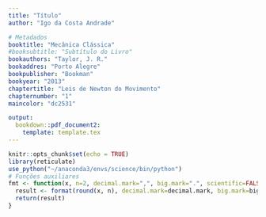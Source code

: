 ```yaml
---
title: "Título"
author: "Igo da Costa Andrade"

# Metadados
booktitle: "Mecânica Clássica"
#booksubtitle: "Subtítulo do Livro"
bookauthors: "Taylor, J. R."
bookaddres: "Porto Alegre"
bookpublisher: "Bookman"
bookyear: "2013"
chaptertitle: "Leis de Newton do Movimento"
chapternumber: "1"
maincolor: "dc2531"

output: 
  bookdown::pdf_document2:
    template: template.tex
---
```


```r
knitr::opts_chunk$set(echo = TRUE)
library(reticulate)
use_python("~/anaconda3/envs/science/bin/python")
# Funções auxiliares
fmt <- function(x, n=2, decimal.mark=",", big.mark=".", scientific=FALSE) {
  result <- format(round(x, n), decimal.mark=decimal.mark, big.mark=big.mark, scientific=scientific)
  return(result)
}
```

\section*{PROBLEMAS}

\subsection*{Seção 1.2 Espaço e Tempo}

\begin{enumerate}
  \item Dados dois vetores $\vet{v} = \ux + \uy$ e $\vet{c} = \ux + \uz$, determine $\vet{b} + \vet{c}$, $5\vet{b} + 2\vet{c}$, $\vet{b} \cdot \vet{c}$ e $\vet{b} \times \vet{c}$.\\
  \iniSol
    \begin{small}
    \begin{align*}
      \vet{b} + \vet{c} &= (\ux + \uy) + (\ux + \uz) = \ux + \uy  + \ux + \uz = 2\ux + \uy + \uz\\
      5\vet{b} + 2\vet{c} &= 5 (\ux + \uy) + 2(\ux + \uz) = 5\ux + 5\uy + 2\ux + 2\uz = 7\ux + 5\uy + 2\uz\\
      \vet{b} \cdot \vet{c} &= (\ux + \uy) \cdot (\ux + \uz) = \ux \cdot \ux + \ux \cdot \uz + \uy \cdot \ux + \uy \cdot \uz = 1 + 0 + 0 + 0 = 1\\
      \vet{b} \times \vet{c} &= 
      \begin{vmatrix}
        \ux & \uy & \uz\\
        1 & 1 & 0\\
        1 & 0 & 1
      \end{vmatrix} = 
      \ux \begin{vmatrix}
        1 & 0\\
        0 & 1
      \end{vmatrix} -
      \uy \begin{vmatrix}
        1 & 0\\
        1 & 1
      \end{vmatrix} + 
      \uz \begin{vmatrix}
        1 & 1\\
        1 & 0
      \end{vmatrix}
      \\
      &= \ux (1 \cdot 1 - 0 \cdot 0) - \uy (1 \cdot 1 - 1 \cdot 0) + \uz (1 \cdot 0 - 1 \cdot 1) = \ux - \uy - \uz
    \end{align*}
    \end{small}
  \fimSol
  %%%%
  \item Dois vetores são dados como $\vet{b} = (1,2,3)$ e $\vet{c} = (3, 2, 1)$. (Lembre-se de que essas declarações são uma forma compacta de fornacer as componentes dos vetores.) Determine $\vet{b} + \vet{c}$, $5\vet{b} + 2\vet{c}$, $\vet{b} \cdot \vet{c}$ e $\vet{b} \times \vet{c}$.\\
  \iniSol
    \begin{small}
    \begin{align*}
      \vet{b} + \vet{c} &= (1+3, 2+2, 3+1) = (4, 4, 4) = 2\ux + 4\uy + 4\uz\\
      5\vet{b} + 2\vet{c} &= (5\cdot 1+ 2 \cdot 3, 5\cdot 2+ 2 \cdot 2, 5\cdot 3+ 2 \cdot 1) = (5+6, 10+4, 15+2) = (11, 14,17) = 11\ux + 14\uy + 17\uz\\
      \vet{b} \cdot \vet{c} &= 1 \cdot 3 + 2 \cdot 2 + 3 \cdot 1 = 3 + 4 + 3 = 10\\
      \vet{b} \times \vet{c} &= 
      \begin{vmatrix}
        \ux & \uy & \uz\\
        1 & 2 & 3\\
        3 & 2 & 1
      \end{vmatrix}
      = \ux \begin{vmatrix}
      2 & 3\\
      2 & 1
      \end{vmatrix}
      - \uy \begin{vmatrix}
        1 & 3\\
        3 & 1
      \end{vmatrix}
      + \uz \begin{vmatrix}
        1 & 2\\
        3 & 2
      \end{vmatrix}
      \\ &= \ux (2 \cdot 1 - 2 \cdot 3) - \uy (1 \cdot 1 - 3 \cdot 3) + \uz (1 \cdot 2 - 3 \cdot 2) = -4\ux + 8\uy -4\uz
    \end{align*}
    \end{small}
  \fimSol
  %%%%
  \item Aplicando o teorema de Pitágorás (a versão comum bidimensional) duas vezes, mostre que o comprimento $r$ de um vetor tridimensional $\vet{r} = (x, y,z)$ satisaz $r^2 = x^2 + y^2 + z^2$.\\
  \iniSol
    \begin{figure}[H]
      \centering
      \tdplotsetmaincoords{75}{125}
      \begin{tikzpicture}[tdplot_main_coords]
        \draw[-latex] (0,0,0) -- (5, 0, 0) node[above] {$x$}; 
        \draw[-latex] (0,0,0) -- (0, 5, 0) node[above] {$y$};
        \draw[-latex] (0,0,0) -- (0, 0, 5) node[above] {$z$};
        \draw[-latex, thick] (0,0,0) -- (2, 4, 3) node [above] {$\vet{r}$} node[right] {$P$};
        \draw[dashed] (2, 0, 0) node[above] {$x$} node[below] {$A$}-- (2, 4, 0) node[below] {$P^\prime$} -- (0, 4, 0) node[below] {$B$} node[above] {$y$};
        \draw[dashed] (0, 0, 0) node[left, xshift=-5pt] {$O$} -- (2, 4, 0) -- (2, 4, 3) -- (0, 0, 3) node[left] {$z$};
        \draw (2, 0, 0) -- ++(-0.4, 0, 0) -- ++(0, 0.4, 0) -- ++(0.4, 0, 0);
        \filldraw (2, 0, 0) ++ (-0.2, 0.2, 0) circle (0.8pt);
        \draw (2, 4, 0.4) -- ++ (-0.2, -0.4, 0) -- ++(0, 0, -0.4);
        \filldraw (2, 4, 0)  ++ (-0.1, -0.2, 0.2) circle (0.5pt);
      \end{tikzpicture}
    \end{figure}
    Conforme figura acima, consideremos o vetor $\vet{r} = (x, y, z)$ localizado no ponto $P$, tal que sua projeção ortogonal no plano $xy$ é ponto $P^\prime = (x,y, 0)$. 
    %%
    No plano $xy$, tomamos o triângulo $OAP^\prime$, retângulo no ponto $A = (x, 0, 0)$ e apliquemos o teorema de Pitágoras:
    \begin{equation}
      \overline{OP^\prime}^2 = \overline{OA}^2 + \overline{AP^\prime}^2  = x^2 + y^2. \label{eq:1.3.1}
    \end{equation}
    %%
    EM seguida, consideremos o triânguloa $OP^\prime P$, reto em $P^\prime$ e apliquemos o teorema de Pitágoras:
    \begin{align}
      \overline{OP}^2 = \overline{OP^\prime}^2 + \overline{P^\prime P}^2 \Rightarrow \overline{OP}^2 = \overline{OP^\prime}^2 + z^2 \nonumber \\
      \Rightarrow r^2 = \overline{OP^\prime}^2 + z^2 \label{eq:1.3.2}
    \end{align}
    Substituindo $\overline{OP^\prime}^2$ de (\ref{eq:1.3.1}) em (\ref{eq:1.3.2}), obtemos:
    $$
    r^2 = x^2 +y^2 + z^2.
    $$
  \fimSol
  %%%%
  \item Um dos muitos usos do produto escalar é na determinação do ângulo entre dois vetores dados. Determine o ângulo entre os vetores $\vet{b} = (1,2,4)$ e $\vet{c} = (4,2,1)$ através do cálculo do produto escalar entre eles.\\
  \iniSol
```r
n <- 51
p <- seq(from=0, to=1, length=n)
b <- c(1,2,4); c <- c(4,2,1)
b_uni <- b/sqrt(sum(b^2)); c_uni <- c/sqrt(sum(c^2))

arc <- "\\draw[fill=gray, fill opacity=0.4]  (0,0,0)"

for (i in 1:n) {
  a <- p[i]*b_uni + (1-p[i])*c_uni
  a <- 1.5*a/sqrt(sum(a^2))
  arc = sprintf("%s -- (%.2f, %.2f, %.2f)", arc, a[1], a[2], a[3])
}
arc <- sprintf("%s -- (0,0,0) --  cycle;", arc)
a <- 0.5*(b_uni+c_uni)
theta <- (180/pi) * acos(sum(b*c)/( sqrt(sum(b^2)) * sqrt(sum(c^2)))) 
arc <- sprintf("%s\\node[right, xshift=5pt] at (%.2f, %.2f, %.2f) {$ %s ^\\circ$};", arc, a[1], a[2], a[3], fmt(theta, n=1))
```
    \begin{align*}
      \vet{b} \cdot \vet{c} = b c \cos{\theta} &\Rightarrow \cos{\theta} = \dfrac{\vet{b} \cdot \vet{c}}{bc} = \dfrac{1 \cdot 4 + 2 \cdot 2 + 4 \cdot 1}{\sqrt{1^2 + 2^2 + 4^2} \sqrt{4^2 + 2^2 + 1^2}}\\
      &\Rightarrow \cos{\theta} = \dfrac{`r sum(b*c)`}{\sqrt{`r sum(b^2)`} \sqrt{`r sum(c^2)`}} = \dfrac{`r sum(b*c)`}{`r sum(b^2)`} = \dfrac{`r sum(b*c)/3`}{`r sqrt(sum(b^2)) * sqrt(sum(c^2))/3`}\\
      &\Rightarrow \theta = \arccos{\left(\dfrac{`r sum(b*c)/3`}{`r sqrt(sum(b^2)) * sqrt(sum(c^2))/3`}\right)} = `r fmt(theta, n=1)`^\circ
    \end{align*}
    %%%%
    \begin{figure}[H]
      \centering
      \tdplotsetmaincoords{60}{105}
      \begin{tikzpicture}[tdplot_main_coords]
        \draw[-latex] (0,0,0) -- (5, 0, 0) node[left] {$x$}; 
        \draw[-latex] (0,0,0) -- (0, 5, 0) node[above] {$y$};
        \draw[-latex] (0,0,0) -- (0, 0, 5) node[above] {$z$};
        \draw[-latex, thick, red] (0,0,0) -- (1, 2, 4) node [right] {$\vet{b}$};
        \draw[-latex, thick, blue] (0,0,0) -- (4, 2, 1) node [right] {$\vet{c}$};
        \draw[dashed, red] (1, 0, 0) node[left, black] {$1$} -- (1, 2, 0) -- (0, 2, 0) node[above, black] {$2$} (1, 2, 0) -- (1, 2, 4) -- (0, 0, 4) node[left, black] {$4$} (0,0,0) -- (1,2,0);
        \draw[dashed, blue] (4, 0, 0) node[left, black] {$4$} -- (4, 2, 0) -- (0, 2, 0) (4, 2, 0) -- (4,2, 1) -- (0, 0, 1) node[left, black] {$1$} (0,0,0) -- (4, 2, 0);
        `r arc`
      \end{tikzpicture}
    \end{figure}
  \fimSol
  %%%%
  \item Determine o ângulo entre a diagonal do corpo de um cubo e qualquer das diagonais de suas faces. [\textit{Sugestão}: escolha um cubo de lado 1 e com um dos vértices em $O$ e o vértice oposto $(1,1,1)$. Escreva o vetor que representa uma diagonal do corpo e o outro que represente a diagonal de uma face, e então determine o ângulo entre elas conforme o Problema 1.4.]\\
  \iniSol
```r
u <- c(1,1,1)
v <- c(1,1,0)
theta <- (180/pi) * acos(sum(u*v) / (sqrt(sum(u*u) * sum(v*v))))
u_uni <- u/sqrt(sum(u^2))
v_uni <- v/sqrt(sum(v^2))
n <- 51
p <- seq(from=0, to=1, length=n)
arc <- "\\draw[fill=gray, fill opacity=0.4] (0,0,0) "
for (i in 1:n) {
  a <- 1.5*(p[i]*u_uni + (1-p[i])*v_uni)
  arc <- sprintf("%s -- (%.4f, %.4f, %.4f)", arc, a[1], a[2], a[3])
}
a <- 1.5 * (0.5 * (u_uni+v_uni))
arc <- sprintf("%s -- cycle;\\node[below, xshift=25pt, yshift=-12pt, rotate=-10] at (%.4f, %.4f, %.4f) {$\\theta = %s^\\circ$};", arc, a[1], a[2], a[2], fmt(theta, n=1))
```
  Sem perda de generalizade, consideremos os vetores $\vet{u} = (1,1,1)$ e $\vet{v} = (1,1,0)$, tais que:
  \begin{align*}
    \begin{cases}
      u = |\vet{u}| = \sqrt{`r knitr::combine_words(u, before="", after="^2", and="", sep="+")`} = \sqrt{`r sum(u)`}\\
      v = |\vet{v}| = \sqrt{`r knitr::combine_words(v, before="", after="^2", and="", sep="+")`} = \sqrt{`r sum(v)`}
    \end{cases}
  \end{align*}
  Então,
  \begin{align*}
    \vet{u} \cdot \vet{v} = u v \cos{\theta} &\Rightarrow \cos{\theta} = \dfrac{\vet{u} \cdot \vet{v}}{u v} = \dfrac{`r knitr::combine_words(paste(u, v, sep=" \\cdot "), sep=" + ", and="")`}{\sqrt{`r sum(u)`} \cdot \sqrt{`r sum(v)`}}\\
    &\Rightarrow \cos{\theta} = \dfrac{`r sum(u*v)`}{\sqrt{`r sum(u) * sum(v)`}} = \dfrac{`r sum(u*v)` \sqrt{`r sum(u) * sum(v)`} }{`r sum(u) * sum(v)`}\\
    &\Rightarrow \theta = \arccos{\left(\dfrac{`r sum(u*v)` \sqrt{`r sum(u) * sum(v)`} }{`r sum(u) * sum(v)`}\right)} = `r fmt(theta, n=1)`^\circ
  \end{align*}
  \begin{figure}[H]
    \centering
    \tdplotsetmaincoords{60}{105}
    \begin{tikzpicture}[tdplot_main_coords]
        \draw[-latex] (0,0,0) -- (5, 0, 0) node[left] {$x$}; 
        \draw[-latex] (0,0,0) -- (0, 5, 0) node[above] {$y$};
        \draw[-latex] (0,0,0) -- (0, 0, 5) node[above] {$z$};
        \draw[dashed] (4, 0, 0) node[left] {$1$} -- (4, 4, 0) -- (0, 4, 0) node[above, xshift=5pt] {$1$};
        \draw[dashed] (4, 0, 4) -- (4,4,4) -- (0, 4, 4) -- (0, 0, 4) node[left] {$1$} -- (4, 0, 4) -- cycle;
        \draw[dashed] (4, 0, 0) -- (4, 0, 4);
        \draw[dashed] (4, 4, 0) -- (4, 4, 4);
        \draw[dashed] (0, 4, 0) -- (0, 4, 4);
        \draw[-latex, thick] (0,0,0) -- (4,4,4) node[midway, above] {$\vet{u}$};
        \draw[-latex, thick] (0,0,0) -- (4,4,0) node[midway, left, xshift=-5pt] {$\vet{v}$};
        `r arc`
    \end{tikzpicture}
  \end{figure}
  \fimSol
  %%%%
  \item Utilizando o produto escalar, determine os valores do escalar $s$ para os quais os vetores $\vet{b} = \ux + s\uy$ e $\vet{c} = \ux - s \uy$ são ortogonais. (Lembre-se de que dois vetores são ortogonais se e somente se o produto escalar entre eles é zero.) Explique sua resposta esboçando um gráfico.\\
    \iniSol
    \begin{align*}
      \vet{b} \cdot \vet{c} = 0 &\Rightarrow (\ux + s\uy) \cdot (\ux - s\uy) = 0 \Rightarrow 1 - s^2 = 0 \Rightarrow s^2 = 1 \Rightarrow s = \pm 1\\
      &\Rightarrow 
      \begin{cases}
        \vet{b} = \ux \pm \uy\\
        \vet{c} = \ux \mp \uy
      \end{cases}
    \end{align*}
    \begin{figure}[H]
      \centering
      \begin{tikzpicture}[scale=2]
        \node (A) at (0,0) {};
        \draw[-latex] (A) ++ (-0.25,0) -- ++(1.75, 0) node[above] {$x$}; 
        \draw[-latex] (A) ++ (0,-1.5) -- ++(0, 3) node[above] {$y$};
        \draw[-latex, thick] (A) -- ++(1,1) node[right] {$\vet{b}$};
        \draw[-latex, thick] (A) -- ++(1,-1) node[right] {$\vet{c}$};
        \draw[fill=gray!25!white, rotate=-45] (A) rectangle ++(0.25, 0.25);
        \filldraw (A) ++(`r 0.25*sqrt(2)/2`, 0) circle (1pt);
        \draw[dashed] (A) ++(0, -1) node[left] {$-1$} -- ++(1, 0) -- ++(0, 1) node[below, fill=white, yshift=-2pt] {$1$} -- ++(0,1) -- ++(-1, 0) node [left] {$1$};
        \draw (A) ++(0, 2) node[right] {Caso I};
        %%
        \node (B) at (3,0) {};
        \draw[-latex] (B) ++ (-0.25,0) -- ++(1.75, 0) node[above] {$x$}; 
        \draw[-latex] (B) ++ (0,-1.5) -- ++(0, 3) node[above] {$y$};
        \draw[-latex, thick] (B) -- ++(1,1) node[right] {$\vet{c}$};
        \draw[-latex, thick] (B) -- ++(1,-1) node[right] {$\vet{b}$};
        \draw[fill=gray!25!white, rotate=-45] (B) rectangle ++(0.25, 0.25);
        \filldraw (B) ++(`r 0.25*sqrt(2)/2`, 0) circle (1pt);
        \draw[dashed] (B) ++(0, -1) node[left] {$-1$} -- ++(1, 0) -- ++(0, 1) node[below, fill=white, yshift=-2pt] {$1$} -- ++(0,1) -- ++(-1, 0) node [left] {$1$};
        \draw (B) ++(0, 2) node[right] {Caso II};
      \end{tikzpicture}
    \end{figure}
  \fimSol
  %%%%
  \item Mostre que as duas defnições do produto escalar $\vet{r} \cdot \vet{s}$ como $r s \cos{\theta}$ (1.6) e $\sum r_i s_i$ (1.7) são iguais. Uma maneira de mostrar é escolher o eixo $x$ ao longo da direção $\vet{r}$. [Estritamente falando, voccê deve primeiro se assegurar de que a definição (1.7) é independente da escolha dos eixos. Se você gosta de dar atenção a essas sutilezas, veja o Problema 1.16.]\\
  \iniSol
    Sem perda de generalidade, consideremos o plano $xy$ definido como o plano formado pelos vetores $\vet{r}$ e $\vet{s}$, e tal que o eixo $x$ aponta na mesma direção do vetor $\vet{r}$, como mostrado na figura abaixo:
    \begin{figure}[H]
      \centering
      \begin{tikzpicture}
        \draw[-latex] (-0.5, 0) -- (5, 0) node[above] {$x$};
        \draw[-latex] (0, -0.5) -- (0, 3.5) node[left] {$y$};
        \draw[-latex, thick] (0,0) -- (4, 0) node[above] {$\vet{r}$} node[below] {r};
        \draw[-latex, thick] (0,0) -- (60:3) node[above] {$\vet{s}$};
        \draw[fill=gray, fill opacity=0.4] (0,0) -- (1, 0) arc (0:60:1) node[midway, right, color=black, opacity=1] {$\theta$} -- (0,0) -- cycle;
        \draw[dashed] (`r 3*cos(pi/3)`, 0) node[below] {$s_x$} -- (`r 3*cos(pi/3)`, `r 3*sin(pi/3)`) -- (0, `r 3*sin(pi/3)`)  node[left] {$s_y$};
      \end{tikzpicture}
    \end{figure}
    Então, aplicando a definição (1.7) para o produto escalar, temos:
    \begin{align*}
      \vet{r} \cdot \vet{s} = (r\ux + 0 \uy) \cdot (s_x \ux + s_y \uy) = r s_x = r s \cos{\theta}
    \end{align*}
    que corresponde à definição (1.6) do produto escalar. Portanto, as definições (1.6) e (1.7) para o produto escalar são equivalentes.
  \fimSol
  %%%%
  \item 
  \begin{enumerate}[label=(\alph*)]
    \item Use a definição (1.7) para mostrar que o produto escalar é distributivo, isto é, $\vet{r} \cdot (\vet{u} + \vet{v}) = \vet{r} \cdot \vet{u} + \vet{r} \cdot \vet{v}$.
    \iniSol
      Sejam os vetores:
      \begin{align*}
        &\vet{r} = r_x \ux + r_y \uy + r_z \uz\\
        &\vet{u} = u_x \ux + u_y \uy + u_z \uz\\
        &\vet{v} = v_x \ux + v_y \uy + v_z \uz
      \end{align*}
      Então,
      \begin{align*}
        \vet{r} \cdot (\vet{u} + \vet{v}) &= (r_x \ux + r_y \uy + r_z \uz) \cdot \left[(u_x \ux + u_y \uy + u_z \uz) + (v_x \ux + v_y \uy + v_z \uz)\right]\\
        &= (r_x \ux + r_y \uy + r_z \uz) \cdot \left[ (u_x + v_x)\ux + (u_y + v_y)\uy + (u_z+v_z)\uz \right]\\
        &= r_x (u_x + v_x) + r_x (u_x + v_y) + r_z (u_z + v_z)\\
        &= r_x u_x + r_x v_x + r_y u_y + r_y v_y + r_z u_z + r_z v_z \\
        &= (r_x u_x + r_y u_y + r_z u_z) + (r_x v_x + r_y v_y + r_z v_z)\\
        &= \vet{r} \cdot \vet{u} + \vet{r} \cdot \vet{v}
      \end{align*}
    \fimSol
    \item Se $\vet{r}$ e $vet{s}$ são vetores que dependem do tempo, mostre que a regra do produto para derivação de produtos se aplica a $\vet{r} \cdot \vet{s}$, ou seja, que $$\dfrac{d}{dt} (\vet{r} \cdot \vet{s}) = \vet{r} \cdot \dfrac{d\vet{s}}{dt} + \dfrac{d\vet{r}}{dt} \cdot \vet{s}.$$
    \iniSol
      Sejam os vetores $\vet{r} = r_x \ux + r_y \uy + r_z \uz$ e $\vet{s} = s_x \ux + s_y \uy + s_z \uz$, então:
      \begin{align*}
        \dfrac{d}{dt} (\vet{r} \cdot \vet{s}) &= \dfrac{d}{dt} (r_x s_x + r_y s_y + r_z s_z) = \dfrac{d}{dt} (r_x s_x) + \dfrac{d}{dt} (r_y s_y )  + \dfrac{d}{dt} (r_z s_z ) \\
        &= r_x \dfrac{ds_x}{dt} + \dfrac{dr_x}{dt} s_x + r_y \dfrac{ds_y}{dt} + \dfrac{dr_y}{dt} s_y + r_z \dfrac{ds_z}{dt} + \dfrac{dr_z}{dt} s_z\\
        &= \left( r_x \dfrac{ds_x}{dt} + r_y \dfrac{ds_y}{dt} + r_z \dfrac{ds_z}{dt} \right) + \left( \dfrac{dr_x}{dt} s_x + \dfrac{dr_y}{dt} s_y + \dfrac{dr_z}{dt} s_z \right)\\
        &= \vet{r} \cdot \dfrac{d\vet{s}}{dt} + \dfrac{d\vet{r}}{dt} \cdot \vet{s}
      \end{align*}
    \fimSol
  \end{enumerate}
  %%%%
  \item Em trigonometria elementar, você provavelmente aprendeu a lei dos cossenos para um triângulo de lados $a$, $b$ e $c$, tal que $c^2 = a^2 + b^2 - 2ab \cos{\theta}$, onde $\theta$ é o ângulo entre os lados $a$ e $b$. Mostre que a lei dos cossenos é uma consequência imediata da identidade $(\vet{a} + \vet{b})^2 = a^2 + b^2 + 2 \vet{a} \cdot \vet{b}$.\\
  \iniSol
    Sejam os vetores $\vet{a}$ e $\vet{b}$, cujos comprimentos valem, respectivamente, $a = \sqrt{\vet{a} \cdot \vet{a}}$ e $b = \sqrt{\vet{b} \cdot \vet{b}}$. Temos:
    \begin{align*}
      (\vet{a}+\vet{b})^2 &= (\vet{a}+\vet{b}) \cdot (\vet{a}+\vet{b}) = \vet{a} \cdot \vet{a} + \vet{a} \cdot \vet{b} + \vet{b} \cdot \vet{a} + \vet{b} \cdot \vet{b}\\
      &= \vet{a} \cdot \vet{a} + \vet{a} \cdot \vet{b} + \vet{a} \cdot \vet{b} + \vet{b} \cdot \vet{b}\\
      &= \vet{a} \cdot \vet{a} + 2 \vet{a} \cdot \vet{v} + \vet{b} \cdot \vet{b}\\
      &= \vet{a} \cdot \vet{a} + \vet{b} \cdot \vet{b} + 2 \vet{a} \cdot \vet{b}\\
      &= a^2 + b^2 + 2 \vet{a} \cdot \vet{b}\\
      &= a^2 + b^2 + 2 a b \cos{(180-\theta)}\\
      &= a^2 + b^2 - 2 a b \cos{\theta}
    \end{align*}
```r
delta <- 20
a <- c(6, 0)
b <- c(3, 3)
theta_c <- acos(sum(a*b) / (sqrt(sum(a^2)) * sqrt(sum(b^2)))) * (180/pi)
theta <- 180 - theta_c
c <- a + b
beta <- acos(sum(a*c) / (sqrt(sum(a^2)) * sqrt(sum(c^2)))) * (180/pi)
```
onde $180^\circ - \theta$ é o ângulo entre os vetores $\vet{a}$ e $\vet{b}$, conforme mostrado na  figura abaixo:

    \begin{figure}[H]
      \centering
      \begin{tikzpicture}[rotate=`r delta`]
        \draw[-latex, thick] (0,0) -- (`r a`) node[midway, below] {$\vet{a}$};
        \draw[-latex, thick] (`r a`) -- (`r c`) node[midway, left] {$\vet{b}$};
        \draw[-latex, thick] (0,0) -- (`r c`) node[midway, above, rotate=`r beta + delta`] {$\vet{a} + \vet{b}$};
        \draw[dashed] (0,0) -- (`r b`) -- (`r c`);
        \draw[dashed] (`r a`) -- ++(3, 0);
        \draw[latex-latex] (`r a`) ++ (1, 0) arc (0:`r theta_c`:1) node[midway, right, rotate=`r delta`] {$180^\circ - \theta$};
        \draw[latex-latex] (`r a`) ++ (`r b/sqrt(sum(b^2))`) arc (`r theta_c`:180:1) node[midway, above] {$\theta$};
      \end{tikzpicture}
    \end{figure}
  \fimSol
  %%%%
  \item Uma partícula se move em um círculo (centro $O$ e raio $R$) com velocidade angular constante $\omega$, no sentido contrário aos ponteiros de um relógio. O círculo está sobre o plano $xy$ e a partícula está sobre o eixo $x$ no instante $t = 0$. Mostre que a posição da partícula é dada por
  $$
  \vet{r}(t) = \ux R \cos{(\omega t)} + \uy R \sin{(\omega t)}  .
  $$
  Determine a velocidade e a aceleração da particulo. Quais são as magnitudes e a direção da aceleração? Relacione seu resultado com as propriedades bem conhecidas do movimento circular uniforme.\\
  \iniSol
```python
import math
R = 3
omega = math.pi/5
t = 3/2
x, y = R * math.cos(omega * t), R * math.sin(omega * t)
vx, vy = -omega * R * math.sin(omega * t), omega * R * math.cos(omega * t)
ax, ay = -omega**2 * x, -omega**2 * y
theta_deg = math.degrees(omega * t) 
```

Num dado instante $t$ arbitrário, a posição da partícula na trajetória circular é a mostrada na figura abaixo:
\begin{figure}[H]
  \centering
  \begin{tikzpicture}
    \draw[-latex] (`r -1.2*py$R`, 0) -- (`r 1.2*py$R`, 0) node[below] {$x$};
    \draw[-latex] (0, `r -1.2*py$R`) -- (0, `r 1.2*py$R`) node[left] {$y$};
    \draw[dashed] (0,0) circle (`r py$R`);
    \draw[dashed] (`r py$x`, 0) node[below] {$x$} -- (`r py$x`, `r py$y`) -- (0, `r py$y`) node[left] {$y$};
    \filldraw[fill=gray] (`r py$x`, `r py$y`) circle (5pt);
    \draw[latex-latex] (`r py$R/3`, 0) arc (0:`r py$theta_deg`:`r py$R/3`) node[midway, right] {$\theta = \omega t$};
    \draw[-latex, ultra thick, red] (0,0) -- (`r py$x`, `r py$y`) node[midway, left] {$\vet{r}$};
    \draw[-latex, blue] (`r py$x`, `r py$y`) -- ++(`r py$vx`, `r py$vy`) node[midway, above] {$\vet{v}$};
    \draw[-latex, thick, blue] (`r py$x`, `r py$y`) -- ++(`r py$ax`, `r py$ay`) node[midway, thick, right] {$\vet{a}$};
  \end{tikzpicture}
\end{figure}
\noindent em que $x = R \cos{(\theta)}$ e $y = R \sin{(\theta)}$. Sabendo que um movimento com velocidade angular $\omega$ possui período $T = \dfrac{2\pi}{\omega}$, vale a seguinte relação:

\begin{align*}
  \dfrac{T}{2\pi} = \dfrac{\dfrac{2\pi}{\omega}}{2\pi} = \dfrac{t}{\theta} \Rightarrow \dfrac{1}{\omega} = \dfrac{t}{\theta} \Rightarrow \theta = \omega t
\end{align*}

Logo, a posição da partícula pode ser escrita como:

$$
\vet{r}(t) = \ux R \cos{(\omega t)} + \uy R \sin{(\omega t)}.
$$

A velocidade $\vet{v}(t)$ é 
\begin{align*}
\vet{v}(t) = \dfrac{d\vet{r}}{dt} &= \dfrac{d}{dt}\left[ \ux R \cos{(\omega t)} + \uy R \sin{(\omega t)}\right]\\
  \vet{v}(t) &= - \ux \omega R \sin{(\omega t)} + \uy \omega R \cos{(\omega t)}
\end{align*}

e a aceleação $\vet{a}(t)$ é:

\begin{align*}
  \vet{a}(t) = \dfrac{d\vet{v}}{dt} &= \left[ - \ux \omega R \sin{(\omega t)} + \uy \omega R \cos{(\omega t)} \right]\\
  \vet{a}(t) &= - \ux \omega^2 R\cos{(\omega t)} - \uy \omega^2 R \sin{(\omega t)}\\
  \vet{a}(t) &= - \omega^2 \vet{r}(t)
\end{align*}

Como mostrado acima, a aceleração no movimento circular uniforme sempre aponta para o centro da trajetória. Por sua vez, podemos mostrar que o vetor velocidade $\vet{v}$ é sempre perpendicular ao vetor posição $\vet{r}$, em qualquer instante $t$. De fato, calculando o produto escalar entre esses vetores, obtemos:

\begin{align*}
\vet{r}(t) \cdot \vet{v}(t) &=  \left[ \ux R \cos{(\omega t)} + \uy R \sin{(\omega t)} \right] \cdot  \left[ - \ux \omega R \sin{(\omega t)} + \uy \omega R \cos{(\omega t)} \right]\\
&= -\omega R^2 \cos{(\omega t)} \sin{(\omega t)} + \omega R^2 \cos{(\omega t)} \sin{(\omega t)} = 0
\end{align*}
  \fimSol
  %%%%
  \item A posição de uma partícula em mocimento é dada como função do tempo por $$\vet{r}(t) = \ux b \cos{(\omega t)} + \uy c \sin{(\omega t)},$$ onde $b$, $c$ e $\omega$ são constante. Descreva a órbita da partícula.\\
  \iniSol
    Sejam $x(t) = b \cos{(\omega t)}$ e $y(t) = c \sin{(\omega t)}$ as coordenadas da partícula no instante $t$. Observemos que, para todo ângulo $\phi$ vale a identidade trigonométrica:
    \begin{align*}
      \cos^2{(\phi}) + \sin^2{(\phi)} = 1.
    \end{align*}
    Então, fazendo $\phi = \omega t$, temos:
    \begin{align*}
      \cos^2{(\omega t}) + \sin^2{(\omega t)} = 1 &\Rightarrow \left(\dfrac{x}{b}\right)^2 + \left(\dfrac{y}{c}\right)^2 = 1\\
      &\Rightarrow \dfrac{x^2}{b^2} + \dfrac{y^2}{c^2} = 1
    \end{align*}
    A equação acima descreve uma elipse no plano $xy$. O centro da elipse é a origem $O$ e os semi-eixos são respectivamente $b$ e $c$. A figura abaixo mostra a trajetória da partícula:
```python
import math
b = 4
c = 2
omega = math.pi/5
t = 3/2
x, y = b * math.cos(omega * t), c * math.sin(omega * t)
vx, vy = -omega * b * math.sin(omega * t), omega * c * math.cos(omega * t)
ax, ay = -omega**2 * x, -omega**2 * y
theta = math.atan(y/x)
theta_deg = math.degrees(theta) 
```


\begin{figure}[H]
  \centering
  \begin{tikzpicture}
    \draw[-latex] (`r -1.2*py$b`, 0) -- (`r 1.2*py$b`, 0) node[below] {$x$};
    \draw[-latex] (0, `r -1.2*py$c`) -- (0, `r 1.2*py$c`) node[left] {$y$};
    \draw[dashed] (0,0) ellipse (`r py$b` and `r py$c`);
    \draw (`r py$b`, 2pt) -- ++(0, -4pt) node[below, fill=white] {$b$};
    \draw (2pt, `r py$c`) -- ++(-4pt, 0) node[left, fill=white] {$c$};
    \draw[dashed] (`r py$x`, 0) node[below] {$x$} -- (`r py$x`, `r py$y`) -- (0, `r py$y`) node[left] {$y$};
    \filldraw[fill=gray] (`r py$x`, `r py$y`) circle (5pt);
    \draw[latex-latex] (`r py$b/3`, 0) arc (0:`r py$theta_deg`:`r py$b/3`) node[midway, right] {$\theta$};
    \draw[-latex, ultra thick, red] (0,0) -- (`r py$x`, `r py$y`) node[midway, left] {$\vet{r}$};
    \draw[-latex, blue] (`r py$x`, `r py$y`) -- ++(`r py$vx`, `r py$vy`) node[midway, above] {$\vet{v}$};
    \draw[-latex, thick, blue] (`r py$x`, `r py$y`) -- ++(`r py$ax`, `r py$ay`) node[midway, thick, right] {$\vet{a}$};
  \end{tikzpicture}
\end{figure}

Observemos que:
  \begin{align*}
    r^2 = x^2 + y^2 &\Rightarrow r^2 = \left[b \cos{(\omega t)}\right]^2 + \left[c \sin{(\omega t)}\right]^2\\
    &\Rightarrow r^2 = b^2 \cos^2{(\omega t)} + c^2 \sin^2{(\omega t)}\\
    &\Rightarrow r^2 = b^2 \left[1 - \sin^2{(\omega t)}\right] + c^2 \sin^2{(\omega t)}\\
    &\Rightarrow r^2 = b^2 - (b^2 - c^2)\sin^2{(\omega t)}\\
    &\Rightarrow r^2 = \dfrac{b^2}{c^2} \left[1 - \left(1 - \dfrac{c^2}{b^2}\right) \sin^2{(\omega t)}\right]\\
    &\Rightarrow r^2 = \dfrac{b^2}{c^2} \left[1 - e^2 \sin{(\omega t)}\right]
  \end{align*}
em que $e = \sqrt{1 - \dfrac{c^2}{b^2}}$ é a excentricidade da elipse.
e
  \begin{align*}
    \theta &= \arctan{\left(\dfrac{y}{x}\right)} = \arctan{\left[\dfrac{c \sin{(\omega t)}}{b \cos{(\omega t)}}\right]}\\
    \theta &= \arctan{\left[\dfrac{c}{b} \tan{(\omega t)}\right]}
  \end{align*}
  \fimSol
  %%%%
  \item A posição de uma partícula em movimento é dada como função do tempo por $$\vet{r}(t) = \ux b \cos{(\omega t)} + \uy c \sin{(\omega t)} + \uz v_0 t,$$ onde $b$, $c$, $v_0$ e $\omega$ são constantes. Descreva a órbita da partícula.\\
  \iniSol
    A partícula descreve uma \textit{hélice elíptica} que pode ser expressa de forma paramétrica como:
    \begin{align*}
      \begin{cases}
        x(t) = b \cos{(\omega t)}\\
        y(t) = c \sin{(\omega t)}\\
        z(t) = v_0 t
      \end{cases}
    \end{align*}
    A trajetória é mostrada na figura seguinte:
```python
import math
import numpy as np
b, c, omega, v0 = 8, 3, math.pi/4, 0.4
n = 151
T = 2*math.pi/omega
t = np.linspace(0, 2.5*T, n)
x, y, z = b* np.cos(omega * t), c* np.sin(omega * t), v0*t
vx, vy, vz = -omega * b * np.sin(omega * t), omega * c * np.cos(omega * t), v0
ax, ay, az = -omega**2 * x, -omega**2 * y, 0

zmax = max(z)

helice = "\\draw[green!50!black, thick]"
helice += " -- ".join([f"({x[i]:.3f}, {y[i]:.3f}, {z[i]:.3f})" for i in range(n)])
helice += ";"

elipse = "\\draw[dashed, fill=gray, fill opacity=0.1]"
elipse += " -- ".join([f"({x[i]:.3f}, {y[i]:.3f}, 0)" for i in np.where(t <= T)[0]])
elipse += ";"


tp = 2.15*T
xp, yp, zp = b* math.cos(omega * tp), c* math.sin(omega * tp), v0*tp
vxp, vyp, vzp = -omega * b* math.cos(omega * tp), omega * c * math.cos(omega * tp), v0
axp, ayp, azp = -omega**2 * xp, -omega**2 * yp, 0
```
    \begin{figure}[H]
      \centering
      \tdplotsetmaincoords{75}{105}
      \begin{tikzpicture}[tdplot_main_coords]
        `r py$elipse`
        \draw (`r py$b`, 0.2, 0) -- (`r py$b`, -0.2, 0)  node[left, xshift=-5pt, yshift=-5pt] {$+b$};
        \draw (`r -py$b`, 0.2, 0) -- (`r -py$b`, -0.2, 0)  node[left, xshift=5pt, yshift=5pt] {$-b$};
        \draw (0.3, `r py$c`,  0) -- (-0.3, `r py$c`,  0)  node[below, xshift=5pt, yshift=-2pt] {$+c$};
        \draw (0.3, `r -py$c`, 0) -- (-0.3, `r -py$c`, 0)  node[below, xshift=-20pt, yshift=2pt] {$-c$};
        \draw[-latex] (`r -1.5*py$b`, 0, 0) -- (`r 1.5*py$b`, 0, 0) node[left] {$x$};
        \draw[-latex] (0, `r -1.5*py$c`, 0) -- (0, `r 1.5*py$c`, 0) node[above] {$y$};
        \draw[-latex] (0, 0, 0) -- (0, 0, `r 1.1*py$zmax`) node[left] {$z$};
        `r py$helice`
        \draw[dashed] (`r round(py$xp,2)`, `r round(py$yp, 2)`, `r round(py$zp, 2)`) -- (0, 0, `r round(py$zp, 2)`) node[left, yshift=5pt] {$z$};
        \draw[dashed] (`r round(py$xp,2)`, `r round(py$yp, 2)`, `r round(py$zp, 2)`) -- (`r round(py$xp,2)`, `r round(py$yp, 2)`, 0) -- (`r round(py$xp,2)`, 0, 0) node[left] {$x$};
        \draw[dashed] (`r round(py$xp,2)`, `r round(py$yp, 2)`, 0)  -- (0, `r round(py$yp, 2)`, 0) node[above, xshift=-5pt] {$y$};
        \draw[dashed] (0,0,0) -- (`r round(py$xp,2)`, `r round(py$yp, 2)`, 0);
        %%
        \draw[-latex, thick, red] (0,0,0) -- (`r round(py$xp,2)`, `r round(py$yp, 2)`, `r round(py$zp, 2)`) node[right, midway] {$\vet{r}$};
        \draw[-latex, thick, blue] (`r round(py$xp,2)`, `r round(py$yp, 2)`, `r round(py$zp, 2)`) --++(`r round(py$vxp,2)`, `r round(py$vyp, 2)`, `r round(py$vzp, 2)`) node[below, midway] {$\vet{v}$};
        \draw[-latex, thick, blue] (`r round(py$xp,2)`, `r round(py$yp, 2)`, `r round(py$zp, 2)`) --++(`r round(py$axp,2)`, `r round(py$ayp, 2)`, `r round(py$azp, 2)`) node[above, midway] {$\vet{a}$};
      \end{tikzpicture}
    \end{figure}
    Observemos que:
    \begin{align*}
      \vet{v}(t) &= \dfrac{d\vet{r}}{dt} = -\ux \omega b \sin{(\omega t)} + \uy \omega c \cos{(\omega t)} + \uz v_0\\
      \vet{a}(t) &= \dfrac{d\vet{v}}{dt} = - \ux \omega^2 b \cos{(\omega t)} - \uy \omega^2 c \sin{(\omega t)}\\
    \end{align*}
  \fimSol
  %%%%
  \item Seja $\vet{u}$ um vetor unitário fixo arbitrário e mostre que qualquer vetor $\vet{b}$ satisfaz 
  $$
  b^2 = (\vet{u}\cdot \vet{b})^2 + (\vet{u} \times \vet{b})^2.
  $$
  Explique esse resultado em palavras, com o auxílio de uma figura.\\
  \iniSol
    Sejam $\theta$ o ângulo entre os vetores $\vet{u}$ e $\vet{b}$, então:
    \begin{align*}
      \begin{cases}
        |\vet{u} \cdot \vet{b}| &= u b \cos{\theta} = b\cos{\theta}\\
        |\vet{u} \times \vet{b}| &= u b \sin{\theta} = b \sin{\theta}
      \end{cases}
      \Rightarrow (\vet{u}\cdot \vet{b})^2 + (\vet{u} \times \vet{b})^2
      \Rightarrow (|\vet{u}\cdot \vet{b}|)^2 + (|\vet{u} \times \vet{b}|)^2 &= (b\cos{\theta})^2 + (b\cos{\theta})^2 \\
      &= b^2 \cos^2{\theta} + b^2 \sin^2 {\theta}\\
      &= b^2 (\cos^2{\theta} +  \sin^2 {\theta})\\
      &= b^2
    \end{align*}
  \fimSol
  %%%%
  \item Mostre que para quaisquer dois vetores $\vet{a}$ e $\vet{b}$
  $$
  |\vet{a}+\vet{b}| \leq (a+b).
  $$
  [\textit{Sugestão}: expanda $|\vet{a}+\vet{b}|^2$ e compare o resultado com $(a+b)^2$]. Explique por que isso é chamado de desigualdade triangular.\\
  \iniSol
    Seja $\theta$ o ângulo entre os vetores $\vet{a}$ e $\vet{b}$. Façamos:
    \begin{align*}
      |\vet{a}+\vet{b}|^2 &= (\vet{a} + \vet{b}) \cdot (\vet{a} + \vet{b}) = \vet{a}\cdot{\vet{a}} + \vet{a}\cdot\vet{b} + \vet{b} \cdot \vet{a} + \vet{b} \cdot \vet{b}\\
      &= \vet{a}\cdot{\vet{a}} + 2\vet{a}\cdot\vet{b} + \vet{b} \cdot \vet{b}\\
      &= \vet{a}\cdot{\vet{a}} + \vet{b} \cdot \vet{b} + 2\vet{a}\cdot\vet{b}\\
      &= a^2 + b^2 + 2ab \cos{\theta}
    \end{align*}
    Dado que $-1 \leq \cos{\theta} \leq 1$ para qualquer ângulo $\theta$, então
    \begin{align*}
      a^2 + b^2 - 2ab \leq |\vet{a}+\vet{b}|^2 \leq a^2 + b^2 + 2ab &\Rightarrow (a-b)^2 \leq |\vet{a}+\vet{b}|^2 \leq (a+b)^2\\
      &\Rightarrow |a-b| \leq  |\vet{a}+\vet{b}| \leq |a+b|
    \end{align*}
    Em particular, demonstramos que $|\vet{a}+\vet{b}| \leq (a+b)$.\\
    A fim de verificar o motivo pelo qual essa desigualdade é chamada \textit{desigualdade triangular}, consideremos o triângulo formado pelos vetores $\vet{a}$, $\vet{b}$ e $\vet{a}+\vet{b}$:
```r
a <- c(5, 0)
b <- c(2, 3)
c <- a+b
delta <- 20
theta <- atan(b[2]/b[1]) * (180/pi)
```
    \begin{figure}[H]
      \centering
      \begin{tikzpicture}[rotate=`r delta`, scale=0.8]
        \draw[dashed] (`r a`) -- (`r 2*a`);
        \draw[dashed] (`r a + c(b[1],0)`) -- ++(0, `r b[2]`);
        \draw[-latex] (0, 0) -- (`r a`) node[below, midway] {$\vet{a}$};
        \draw[-latex] (`r a`) -- ++(`r b`) node[left, midway] {$\vet{b}$};
        \draw[-latex] (0, 0) -- (`r c`) node[above, midway, rotate=`r delta + (180/pi)*atan(c[2]/c[1])`] {$\vet{a}+\vet{b}$};
        \draw[latex-latex] (`r a`) ++ (1,0) arc (0:`r theta`:1) node[midway, right, rotate=`r delta`] {$\theta$};
      \end{tikzpicture}
    \end{figure}
    De acordo com a figura acima, temos:
    $$
    |\vet{a} + \vet{b}| = |\vet{a}| + |\vet{b}|\cos{\theta} = a + b\cos{\theta} \leq a+ b
    $$
  \fimSol
\end{enumerate}

 
